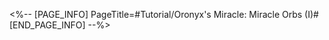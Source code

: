 <%-- [PAGE_INFO]
PageTitle=#Tutorial/Oronyx's Miracle: Miracle Orbs (I)#
[END_PAGE_INFO] --%>
{{Tutorial
|sort      = 630201
|title     = Oronyx's Miracle: Miracle Orbs (I)
|subtitle  = 
|type      = 
|about     = 
|image1    = Tutorial Oronyx's Miracle Miracle Orbs (I) 1.png{{subst:void|<!--$UPLOAD:<<SpriteOutput/TutorialPic/TutorialPage_630201.png>-<Tutorial Oronyx's Miracle Miracle Orbs (I) 1.png>-<Tutorial Files>>-->}}
|text1     = The light from the {{Color|h|nobold=1|Miracle Orb}} will {{Color|h|nobold=1|invert the illuminated area into the other space-time}}.
|image2    = Tutorial Oronyx's Miracle Miracle Orbs (I) 2.png{{subst:void|<!--$UPLOAD:<<SpriteOutput/TutorialPic/TutorialPage_630203.png>-<Tutorial Oronyx's Miracle Miracle Orbs (I) 2.png>-<Tutorial Files>>-->}}
|text2     = Use the {{Color|h|nobold=1|Switch button}} in the bottom-right corner to {{Color|h|nobold=1|turn on or off the orb's light}}. Use the {{Color|h|nobold=1|Quit button}} to {{Color|h|nobold=1|exit the control interface of the orb}}.
}}